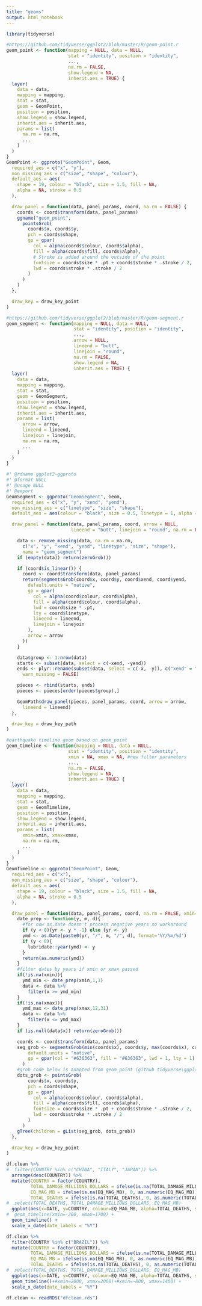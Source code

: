 ```yaml
---
title: "geoms"
output: html_notebook
---
```


```r
library(tidyverse)
```

```r
#https://github.com/tidyverse/ggplot2/blob/master/R/geom-point.r
geom_point <- function(mapping = NULL, data = NULL,
                       stat = "identity", position = "identity",
                       ...,
                       na.rm = FALSE,
                       show.legend = NA,
                       inherit.aes = TRUE) {
  layer(
    data = data,
    mapping = mapping,
    stat = stat,
    geom = GeomPoint,
    position = position,
    show.legend = show.legend,
    inherit.aes = inherit.aes,
    params = list(
      na.rm = na.rm,
      ...
    )
  )
}
GeomPoint <- ggproto("GeomPoint", Geom,
  required_aes = c("x", "y"),
  non_missing_aes = c("size", "shape", "colour"),
  default_aes = aes(
    shape = 19, colour = "black", size = 1.5, fill = NA,
    alpha = NA, stroke = 0.5
  ),

  draw_panel = function(data, panel_params, coord, na.rm = FALSE) {
    coords <- coord$transform(data, panel_params)
    ggname("geom_point",
      pointsGrob(
        coords$x, coords$y,
        pch = coords$shape,
        gp = gpar(
          col = alpha(coords$colour, coords$alpha),
          fill = alpha(coords$fill, coords$alpha),
          # Stroke is added around the outside of the point
          fontsize = coords$size * .pt + coords$stroke * .stroke / 2,
          lwd = coords$stroke * .stroke / 2
        )
      )
    )
  },

  draw_key = draw_key_point
)
```

```r
#https://github.com/tidyverse/ggplot2/blob/master/R/geom-segment.r
geom_segment <- function(mapping = NULL, data = NULL,
                         stat = "identity", position = "identity",
                         ...,
                         arrow = NULL,
                         lineend = "butt",
                         linejoin = "round",
                         na.rm = FALSE,
                         show.legend = NA,
                         inherit.aes = TRUE) {
  layer(
    data = data,
    mapping = mapping,
    stat = stat,
    geom = GeomSegment,
    position = position,
    show.legend = show.legend,
    inherit.aes = inherit.aes,
    params = list(
      arrow = arrow,
      lineend = lineend,
      linejoin = linejoin,
      na.rm = na.rm,
      ...
    )
  )
}

#' @rdname ggplot2-ggproto
#' @format NULL
#' @usage NULL
#' @export
GeomSegment <- ggproto("GeomSegment", Geom,
  required_aes = c("x", "y", "xend", "yend"),
  non_missing_aes = c("linetype", "size", "shape"),
  default_aes = aes(colour = "black", size = 0.5, linetype = 1, alpha = NA),

  draw_panel = function(data, panel_params, coord, arrow = NULL,
                        lineend = "butt", linejoin = "round", na.rm = FALSE) {

    data <- remove_missing(data, na.rm = na.rm,
      c("x", "y", "xend", "yend", "linetype", "size", "shape"),
      name = "geom_segment")
    if (empty(data)) return(zeroGrob())

    if (coord$is_linear()) {
      coord <- coord$transform(data, panel_params)
      return(segmentsGrob(coord$x, coord$y, coord$xend, coord$yend,
        default.units = "native",
        gp = gpar(
          col = alpha(coord$colour, coord$alpha),
          fill = alpha(coord$colour, coord$alpha),
          lwd = coord$size * .pt,
          lty = coord$linetype,
          lineend = lineend,
          linejoin = linejoin
        ),
        arrow = arrow
      ))
    }

    data$group <- 1:nrow(data)
    starts <- subset(data, select = c(-xend, -yend))
    ends <- plyr::rename(subset(data, select = c(-x, -y)), c("xend" = "x", "yend" = "y"),
      warn_missing = FALSE)

    pieces <- rbind(starts, ends)
    pieces <- pieces[order(pieces$group),]

    GeomPath$draw_panel(pieces, panel_params, coord, arrow = arrow,
      lineend = lineend)
  },

  draw_key = draw_key_path
)
```


```r
#earthquake timeline geom based on geom_point
geom_timeline <- function(mapping = NULL, data = NULL,
                       stat = "identity", position = "identity",
                       xmin = NA, xmax = NA, #new filter parameters
                       ...,
                       na.rm = FALSE,
                       show.legend = NA,
                       inherit.aes = TRUE) {
  layer(
    data = data,
    mapping = mapping,
    stat = stat,
    geom = GeomTimeline,
    position = position,
    show.legend = show.legend,
    inherit.aes = inherit.aes,
    params = list(
      xmin=xmin, xmax=xmax,
      na.rm = na.rm,
      ...
    )
  )
}
GeomTimeline <- ggproto("GeomPoint", Geom,
  required_aes = c("x"),
  non_missing_aes = c("size", "shape", "colour"),
  default_aes = aes(
    shape = 19, colour = "black", size = 1.5, fill = NA,
    alpha = NA, stroke = 0.5
  ),

  draw_panel = function(data, panel_params, coord, na.rm = FALSE, xmin=NA, xmax=NA) {
    date_prep <- function(y, m, d){
      #for now as.date doesn't process negative years so workaround
      if (y < 0){yr <- y * -1} else {yr <- y}
      ymd <- as.Date(paste0(yr, "/", m, "/", d), format='%Y/%m/%d')
      if (y < 0){
        lubridate::year(ymd) <- y
      }
      return(as.numeric(ymd))
    }
    #filter dates by years if xmin or xmax passed
    if(!is.na(xmin)){
      ymd_min <- date_prep(xmin,1,1) 
      data <- data %>%
        filter(x >= ymd_min)
    }
    if(!is.na(xmax)){
      ymd_max <- date_prep(xmax,12,31) 
      data <- data %>%
        filter(x <= ymd_max)
    }
    if (is.null(data$x)) return(zeroGrob())

    coords <- coord$transform(data, panel_params)
    seg_grob <- segmentsGrob(min(coords$x), coords$y, max(coords$x), coords$y,                             
        default.units = "native",
        gp = gpar(col = "#636363", fill = "#636363", lwd = 1, lty = 1) #line segment grey
      )     
    #grob code below is adapted from geom_point (github tidyverse\ggplot2)
    dots_grob <- pointsGrob(
        coords$x, coords$y,
        pch = coords$shape,
        gp = gpar(
          col = alpha(coords$colour, coords$alpha),
          fill = alpha(coords$fill, coords$alpha),
          fontsize = coords$size * .pt + coords$stroke * .stroke / 2,
          lwd = coords$stroke * .stroke / 2
        )
      )
    gTree(children = gList(seg_grob, dots_grob))
  },

  draw_key = draw_key_point
)
```

```r
df.clean %>%
#  filter(COUNTRY %in% c("CHINA", "ITALY", "JAPAN")) %>%
  arrange(desc(COUNTRY)) %>%
  mutate(COUNTRY = factor(COUNTRY),
         TOTAL_DAMAGE_MILLIONS_DOLLARS = ifelse(is.na(TOTAL_DAMAGE_MILLIONS_DOLLARS), 0, as.numeric(TOTAL_DAMAGE_MILLIONS_DOLLARS)),
         EQ_MAG_MB = ifelse(is.na(EQ_MAG_MB), 0, as.numeric(EQ_MAG_MB)), 
         TOTAL_DEATHS = ifelse(is.na(TOTAL_DEATHS), 0, as.numeric(TOTAL_DEATHS))) %>%
#  select(TOTAL_DEATHS, TOTAL_DAMAGE_MILLIONS_DOLLARS, EQ_MAG_MB) 
  ggplot(aes(x=DATE, y=COUNTRY, colour=EQ_MAG_MB, alpha=TOTAL_DEATHS, size=TOTAL_DAMAGE_MILLIONS_DOLLARS)) +
#  geom_timeline(xmin=-200, xmax=1700) + 
  geom_timeline() + 
  scale_x_date(date_labels = "%Y") 
```
```r
df.clean %>%
  filter(COUNTRY %in% c("BRAZIL")) %>%
  mutate(COUNTRY = factor(COUNTRY),
         TOTAL_DAMAGE_MILLIONS_DOLLARS = ifelse(is.na(TOTAL_DAMAGE_MILLIONS_DOLLARS), 0, as.numeric(TOTAL_DAMAGE_MILLIONS_DOLLARS)),
         EQ_MAG_MB = ifelse(is.na(EQ_MAG_MB), 0, as.numeric(EQ_MAG_MB)), 
         TOTAL_DEATHS = ifelse(is.na(TOTAL_DEATHS), 0, as.numeric(TOTAL_DEATHS))) %>%
#  select(TOTAL_DEATHS, TOTAL_DAMAGE_MILLIONS_DOLLARS, EQ_MAG_MB) 
  ggplot(aes(x=DATE, y=COUNTRY, colour=EQ_MAG_MB, alpha=TOTAL_DEATHS, size=TOTAL_DAMAGE_MILLIONS_DOLLARS)) +
  geom_timeline()+#xmin=2000, xmax=2008)+#xmin=-800, xmax=1400) + 
  scale_x_date(date_labels = "%Y") 
```


```r
df.clean <- readRDS("dfclean.rds")
```
